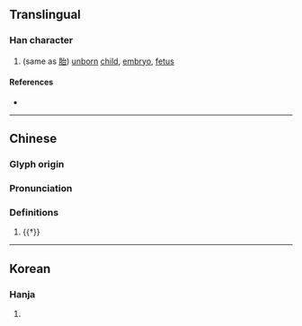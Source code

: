 {{character info}}
==Translingual==

===Han character===
{{Han char|rn=39|rad=子|as=05|sn=8|four=|canj=NDIR|ids=⿰子台}}

# (same as [[胎]]) [[unborn]] [[child]], [[embryo]], [[fetus]]

====References====
* {{Han ref|kx=0278.180|dkj=06962|dj=0547.020|hdz=21015.030|uh=5B61|ud=23393}}

----
==Chinese==
{{zh-forms}}

===Glyph origin===
{{Han etym}}

===Pronunciation===
{{zh-pron
|m=tāi
|c=toi1
|mc=y
|oc=y
|cat=v,n
}}

===Definitions===
{{zh-hanzi}}

# {{†}} {{zh-alt-form|胎}}
----

==Korean==

===Hanja===
{{ko-hanja|hangeul=태|rv=tae|mr=t'ae}}

# {{rfdef|ko|sort=子05}}